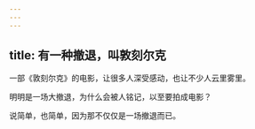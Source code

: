```yaml
---
---
---
```

title: 有一种撤退，叫敦刻尔克
---




一部《敦刻尔克》的电影，让很多人深受感动，也让不少人云里雾里。

明明是一场大撤退，为什么会被人铭记，以至要拍成电影？

说简单，也简单，因为那不仅仅是一场撤退而已。